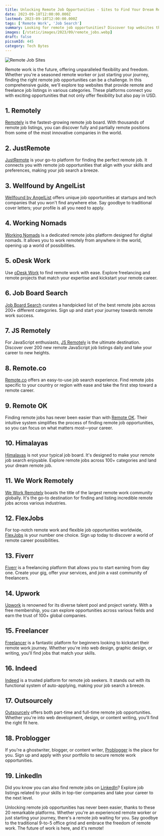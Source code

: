 ```yaml
---
title: Unlocking Remote Job Opportunities - Sites to Find Your Dream Remote Job
date: 2023-09-18T12:00:00.000Z
lastmod: 2023-09-18T12:00:00.000Z
tags: ['Remote Work', 'Job Search']
summary: Looking for remote job opportunities? Discover top websites that offer remote and freelance job listings in various categories. Say goodbye to the traditional office grind and embrace the freedom of remote work.
images: [/static/images/2023/09/remote_jobs.webp]
draft: false
picsumId: 445
category: Tech Bytes
---
```


![Remote Job Sites](/static/images/2023/09/remote_jobs.webp)

Remote work is the future, offering unparalleled flexibility and freedom. Whether you're a seasoned remote worker or just starting your journey, finding the right remote job opportunities can be a challenge. In this comprehensive guide, we'll explore top websites that provide remote and freelance job listings in various categories. These platforms connect you with exciting opportunities that not only offer flexibility but also pay in USD.

## 1. Remotely

[Remotely](https://tryremotely.com) is the fastest-growing remote job board. With thousands of remote job listings, you can discover fully and partially remote positions from some of the most innovative companies in the world.

## 2. JustRemote

[JustRemote](https://justremote.co) is your go-to platform for finding the perfect remote job. It connects you with remote job opportunities that align with your skills and preferences, making your job search a breeze.

## 3. Wellfound by AngelList

[Wellfound by AngelList](https://angel.co) offers unique job opportunities at startups and tech companies that you won't find anywhere else. Say goodbye to traditional cover letters; your profile is all you need to apply.

## 4. Working Nomads

[Working Nomads](https://workingnomads.com/jobs) is a dedicated remote jobs platform designed for digital nomads. It allows you to work remotely from anywhere in the world, opening up a world of possibilities.

## 5. oDesk Work

Use [oDesk Work](https://odeskwork.com) to find remote work with ease. Explore freelancing and remote projects that match your expertise and kickstart your remote career.

## 6. Job Board Search

[Job Board Search](https://jobboardsearch.com) curates a handpicked list of the best remote jobs across 200+ different categories. Sign up and start your journey towards remote work success.

## 7. JS Remotely

For JavaScript enthusiasts, [JS Remotely](https://jsremotely.com) is the ultimate destination. Discover over 200 new remote JavaScript job listings daily and take your career to new heights.

## 8. Remote.co

[Remote.co](https://remote.co) offers an easy-to-use job search experience. Find remote jobs specific to your country or region with ease and take the first step toward a remote career.

## 9. Remote OK

Finding remote jobs has never been easier than with [Remote OK](https://remoteok.com). Their intuitive system simplifies the process of finding remote job opportunities, so you can focus on what matters most—your career.

## 10. Himalayas

[Himalayas](https://himalayas.app) is not your typical job board. It's designed to make your remote job search enjoyable. Explore remote jobs across 100+ categories and land your dream remote job.

## 11. We Work Remotely

[We Work Remotely](https://weworkremotely.com) boasts the title of the largest remote work community globally. It's the go-to destination for finding and listing incredible remote jobs across various industries.

## 12. FlexJobs

For top-notch remote work and flexible job opportunities worldwide, [FlexJobs](https://flexjobs.com) is your number one choice. Sign up today to discover a world of remote career possibilities.

## 13. Fiverr

[Fiverr](https://fiverr.com) is a freelancing platform that allows you to start earning from day one. Create your gig, offer your services, and join a vast community of freelancers.

## 14. Upwork

[Upwork](https://upwork.com) is renowned for its diverse talent pool and project variety. With a free membership, you can explore opportunities across various fields and earn the trust of 100+ global companies.

## 15. Freelancer

[Freelancer](https://freelancer.in) is a fantastic platform for beginners looking to kickstart their remote work journey. Whether you're into web design, graphic design, or writing, you'll find jobs that match your skills.

## 16. Indeed

[Indeed](https://in.indeed.com) is a trusted platform for remote job seekers. It stands out with its functional system of auto-applying, making your job search a breeze.

## 17. Outsourcely

[Outsourcely](https://outsourcely.com) offers both part-time and full-time remote job opportunities. Whether you're into web development, design, or content writing, you'll find the right fit here.

## 18. Problogger

If you're a ghostwriter, blogger, or content writer, [Problogger](https://problogger.com) is the place for you. Sign up and apply with your portfolio to secure remote work opportunities.

## 19. LinkedIn

Did you know you can also find remote jobs on [LinkedIn](https://linkedin.com)? Explore job listings related to your skills in top-tier companies and take your career to the next level.

Unlocking remote job opportunities has never been easier, thanks to these 20 remarkable platforms. Whether you're an experienced remote worker or just starting your journey, there's a remote job waiting for you. Say goodbye to the traditional 9-to-5 office grind and embrace the freedom of remote work. The future of work is here, and it's remote!
